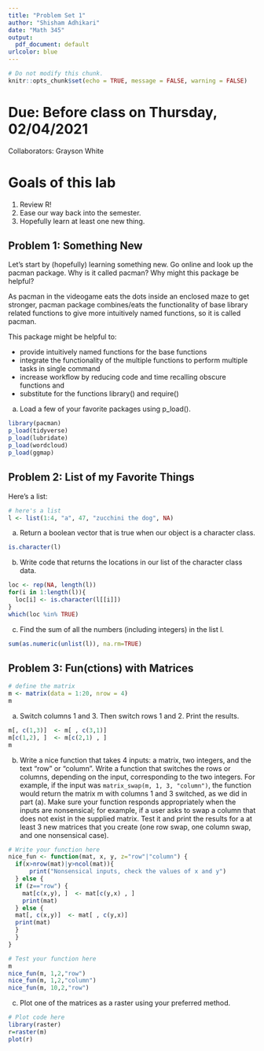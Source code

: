 ```yaml
---
title: "Problem Set 1"
author: "Shisham Adhikari"
date: "Math 345"
output:
  pdf_document: default
urlcolor: blue
---
```

```r
# Do not modify this chunk.
knitr::opts_chunk$set(echo = TRUE, message = FALSE, warning = FALSE)
```
# Due: Before class on Thursday, 02/04/2021
Collaborators: Grayson White

# Goals of this lab
1. Review R!
1. Ease our way back into the semester.
1. Hopefully learn at least one new thing.

## Problem 1: Something New
Let's start by (hopefully) learning something new. Go online and look up the pacman package. Why is it called pacman? Why might this package be helpful?

As pacman in the videogame eats the dots inside an enclosed maze to get stronger, pacman package combines/eats the functionality of base library related functions to give more intuitively named functions, so it is called pacman.

This package might be helpful to:

- provide intuitively named functions for the base functions
- integrate the functionality of the multiple functions to perform multiple tasks in single command
- increase workflow by reducing code and time recalling obscure functions and 
- substitute for the functions library() and require()


a) Load a few of your favorite packages using p_load().
```r
library(pacman)
p_load(tidyverse)
p_load(lubridate)
p_load(wordcloud)
p_load(ggmap)
```

## Problem 2: List of my Favorite Things
Here's a list:
```r
# here's a list
l <- list(1:4, "a", 47, "zucchini the dog", NA)
```
a) Return a boolean vector that is true when our object is a character class.
```r
is.character(l)
```

b) Write code that returns the locations in our list of the character class data.
```r
loc <- rep(NA, length(l))
for(i in 1:length(l)){
  loc[i] <- is.character(l[[i]])
}
which(loc %in% TRUE)
```

c) Find the sum of all the numbers (including integers) in the list l.
```r
sum(as.numeric(unlist(l)), na.rm=TRUE)
```
## Problem 3: Fun(ctions) with Matrices
```r
# define the matrix
m <- matrix(data = 1:20, nrow = 4)
m
```
a) Switch columns 1 and 3. Then switch rows 1 and 2. Print the results.
```r
m[, c(1,3)]  <- m[ , c(3,1)]
m[c(1,2), ]  <- m[c(2,1) , ]
m
```
b) Write a nice function that takes 4 inputs: a matrix, two integers, and the text "row" or "column". Write a function that switches the rows or columns, depending on the input, corresponding to the two integers. For example, if the input was ``matrix_swap(m, 1, 3, "column")``, the function would return the matrix m with columns 1 and 3 switched, as we did in part (a). Make sure your function responds appropriately when the inputs are nonsensical; for example, if a user asks to swap a column that does not exist in the supplied matrix. Test it and print the results for a at least 3 new matrices that you create (one row swap, one column swap, and one nonsensical case).
```r
# Write your function here
nice_fun <- function(mat, x, y, z="row"|"column") {
  if(x>nrow(mat)|y>ncol(mat)){
      print("Nonsensical inputs, check the values of x and y")
  } else {
  if (z=="row") {
    mat[c(x,y), ]  <- mat[c(y,x) , ]
    print(mat)
  } else {
  mat[, c(x,y)]  <- mat[ , c(y,x)]
  print(mat)
  }
  }
}
```

```r
# Test your function here
m
nice_fun(m, 1,2,"row")
nice_fun(m, 1,2,"column")
nice_fun(m, 10,2,"row")
```

c) Plot one of the matrices as a raster using your preferred method. 
```r
# Plot code here
library(raster)
r=raster(m)
plot(r)
```
